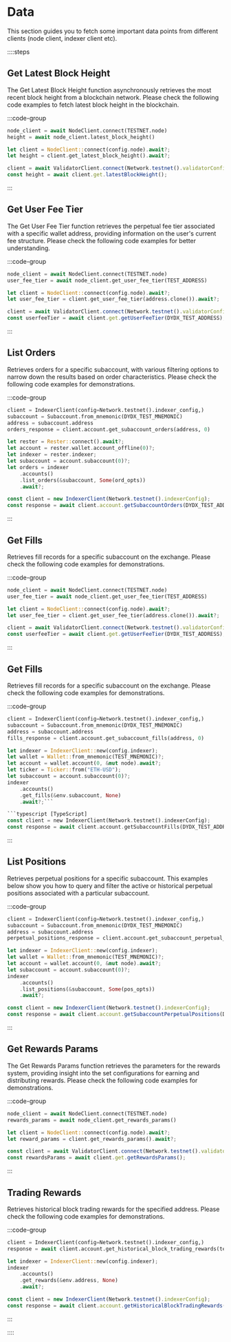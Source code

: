 # Data

This section guides you to fetch some important data points from different clients (node client, indexer client etc).

::::steps

## Get Latest Block Height

The Get Latest Block Height function asynchronously retrieves the most recent block height from a blockchain network. Please check the following code examples to fetch latest block height in the blockchain.

:::code-group

```python [Python]
node_client = await NodeClient.connect(TESTNET.node)
height = await node_client.latest_block_height()
```

```rust [Rust]
let client = NodeClient::connect(config.node).await?;
let height = client.get_latest_block_height().await?;
```

```typescript [TypeScript]
client = await ValidatorClient.connect(Network.testnet().validatorConfig);
const height = await client.get.latestBlockHeight();
```

:::

## Get User Fee Tier

The Get User Fee Tier function retrieves the perpetual fee tier associated with a specific wallet address, providing information on the user's current fee structure. Please check the following code examples for better understanding.

:::code-group

```python [Python]
node_client = await NodeClient.connect(TESTNET.node)
user_fee_tier = await node_client.get_user_fee_tier(TEST_ADDRESS)
```

```rust [Rust]
let client = NodeClient::connect(config.node).await?;
let user_fee_tier = client.get_user_fee_tier(address.clone()).await?;
```

```typescript [TypeScript]
client = await ValidatorClient.connect(Network.testnet().validatorConfig);
const userfeeTier = await client.get.getUserFeeTier(DYDX_TEST_ADDRESS);
```

:::

## List Orders

Retrieves orders for a specific subaccount, with various filtering options to narrow down the results based on order characteristics. Please check the following code examples for demonstrations.

:::code-group

```python [Python]
client = IndexerClient(config=Network.testnet().indexer_config,)
subaccount = Subaccount.from_mnemonic(DYDX_TEST_MNEMONIC)
address = subaccount.address
orders_response = client.account.get_subaccount_orders(address, 0)
```

```rust [Rust]
let rester = Rester::connect().await?;
let account = rester.wallet.account_offline(0)?;
let indexer = rester.indexer;
let subaccount = account.subaccount(0)?;
let orders = indexer
    .accounts()
    .list_orders(&subaccount, Some(ord_opts))
    .await?;
```

```typescript [TypeScript]
const client = new IndexerClient(Network.testnet().indexerConfig);
const response = await client.account.getSubaccountOrders(DYDX_TEST_ADDRESS, 0);
```

:::

## Get Fills

Retrieves fill records for a specific subaccount on the exchange. Please check the following code examples for demonstrations.

:::code-group

```python [Python]
node_client = await NodeClient.connect(TESTNET.node)
user_fee_tier = await node_client.get_user_fee_tier(TEST_ADDRESS)
```

```rust [Rust]
let client = NodeClient::connect(config.node).await?;
let user_fee_tier = client.get_user_fee_tier(address.clone()).await?;
```

```typescript [TypeScript]
client = await ValidatorClient.connect(Network.testnet().validatorConfig);
const userfeeTier = await client.get.getUserFeeTier(DYDX_TEST_ADDRESS);
```

:::

## Get Fills

Retrieves fill records for a specific subaccount on the exchange. Please check the following code examples for demonstrations.

:::code-group

```python [Python]
client = IndexerClient(config=Network.testnet().indexer_config,)
subaccount = Subaccount.from_mnemonic(DYDX_TEST_MNEMONIC)
address = subaccount.address
fills_response = client.account.get_subaccount_fills(address, 0)
```

```rust [Rust]
let indexer = IndexerClient::new(config.indexer);
let wallet = Wallet::from_mnemonic(TEST_MNEMONIC)?;
let account = wallet.account(0, &mut node).await?;
let ticker = Ticker::from("ETH-USD");
let subaccount = account.subaccount(0)?;
indexer
    .accounts()
    .get_fills(&env.subaccount, None)
    .await?;```

```typescript [TypeScript]
const client = new IndexerClient(Network.testnet().indexerConfig);
const response = await client.account.getSubaccountFills(DYDX_TEST_ADDRESS, 0);
```

:::

## List Positions

Retrieves perpetual positions for a specific subaccount. This examples below show you how to query and filter the active or historical perpetual positions associated with a particular subaccount.

:::code-group

```python [Python]
client = IndexerClient(config=Network.testnet().indexer_config,)
subaccount = Subaccount.from_mnemonic(DYDX_TEST_MNEMONIC)
address = subaccount.address
perpetual_positions_response = client.account.get_subaccount_perpetual_positions(address, 0)
```

```rust [Rust]
let indexer = IndexerClient::new(config.indexer);
let wallet = Wallet::from_mnemonic(TEST_MNEMONIC)?;
let account = wallet.account(0, &mut node).await?;
let subaccount = account.subaccount(0)?;
indexer
    .accounts()
    .list_positions(&subaccount, Some(pos_opts))
    .await?;
```

```typescript [TypeScript]
const client = new IndexerClient(Network.testnet().indexerConfig);
const response = await client.account.getSubaccountPerpetualPositions(DYDX_TEST_ADDRESS, 0);
```

:::

## Get Rewards Params

The Get Rewards Params function retrieves the parameters for the rewards system, providing insight into the set configurations for earning and distributing rewards. Please check the following code examples for demonstrations.

:::code-group

```python [Python]
node_client = await NodeClient.connect(TESTNET.node)
rewards_params = await node_client.get_rewards_params()
```

```rust [Rust]
let client = NodeClient::connect(config.node).await?;
let reward_params = client.get_rewards_params().await?;
```

```typescript [TypeScript]
const client = await ValidatorClient.connect(Network.testnet().validatorConfig);
const rewardsParams = await client.get.getRewardsParams();
```

:::

## Trading Rewards

Retrieves historical block trading rewards for the specified address. Please check the following code examples for demonstrations.

:::code-group

```python [Python]
client = IndexerClient(config=Network.testnet().indexer_config,)
response = await client.account.get_historical_block_trading_rewards(test_address, limit)
```

```rust [Rust]
let indexer = IndexerClient::new(config.indexer);
indexer
    .accounts()
    .get_rewards(&env.address, None)
    .await?;
```

```typescript [TypeScript]
const client = new IndexerClient(Network.testnet().indexerConfig);
const response = await client.account.getHistoricalBlockTradingRewards(DYDX_TEST_ADDRESS, limit);
```

:::

::::